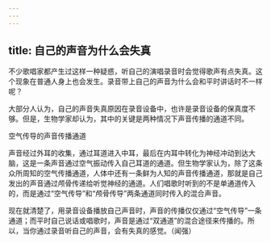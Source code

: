 ```yaml
---
---
---
```

title: 自己的声音为什么会失真
---




不少歌唱家都产生过这样一种疑惑，听自己的演唱录音时会觉得歌声有点失真。这个现象在普通人身上也会发生。录音带上自己的声音为什么会和平时讲话时不一样呢？

大部分人认为，自己的声音失真原因在录音设备中，也许是录音设备的保真度不够。但是，生物学家却认为，其中的关键是两种情况下声音传播的通道不同。

空气传导的声音传播通道



声音经过外耳的收集，通过耳道进入中耳，最后在内耳中转化为神经冲动到达大脑，这是一条声音通过空气振动传入自己耳道的通道。但生物学家认为，除了这条众所周知的空气传播通道，人体中还有一条鲜为人知的声音传播通道，那就是自己发出的声音通过颅骨传递给听觉神经的通道。人们唱歌时听到的不是单通道传入的，而是通过“空气传导”和“颅骨传导”两条通道同时传入的混合声音。

现在就清楚了，用录音设备播放自己声音时，声音的传播仅仅通过“空气传导”一条通道；而平时自己说话或唱歌时，声音是通过“双通道”的混合途径来传播的。所以，当你通过录音听自己的声音，会有失真的感觉。（闻强）
